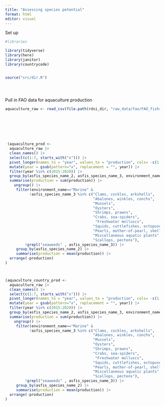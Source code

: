 ```yaml
---
title: "Assessing species potential"
format: html
editor: visual
---
```


Set up
```r

#libraries

library(tidyverse)
library(here)
library(janitor)
library(countrycode)


source("src/dir.R")





```


Pull in FAO data for aquaculture production
```r


aquaculture_raw <- read_csv(file.path(rdsi_dir, "raw_data/fao/FAO_fishstat_2020/global_aquaculture_production_1950_2020.csv"))

  
  




 (aquaculture_prod <- 
  aquaculture_raw |> 
  clean_names() |> 
  select(c(1:7, starts_with("x"))) |> 
  pivot_longer(names_to = "year", values_to = "production", cols= -c(1:7)) |> 
  mutate(year = gsub(pattern="x", replacement = "", year)) |> 
  filter(year %in% c(2015:2020)) |> 
  group_by(asfis_species_name_2, asfis_species_name_3, environment_name, year) |> 
  summarise(production = sum(production)) |> 
    ungroup() |> 
     filter(environment_name=="Marine" & 
           !asfis_species_name_3 %in% c("Clams, cockles, arkshells", 
                                        "Abalones, winkles, conchs",
                                        "Mussels", 
                                        "Oysters",
                                        "Shrimps, prawns",
                                        "Crabs, sea-spiders",
                                         "Freshwater molluscs",
                                        "Squids, cuttlefishes, octopuses",
                                        "Pearls, mother-of-pearl, shells",
                                        "Miscellaneous aquatic plants",
                                        "Scallops, pectens"),
         !grepl("seaweeds" , asfis_species_name_3)) |> 
     group_by(asfis_species_name_2) |> 
     summarise(production = mean(production)) |> 
  arrange(-production)
)



(aquaculture_country_prod <- 
  aquaculture_raw |> 
  clean_names() |> 
  select(c(1:7, starts_with("x"))) |> 
  pivot_longer(names_to = "year", values_to = "production", cols= -c(1:7)) |> 
  mutate(year = gsub(pattern="x", replacement = "", year)) |> 
  filter(year %in% c(2015:2020)) |> 
  group_by(asfis_species_name_2, asfis_species_name_3, environment_name, year) |> 
  summarise(production = sum(production)) |> 
    ungroup() |> 
     filter(environment_name=="Marine" & 
           !asfis_species_name_3 %in% c("Clams, cockles, arkshells", 
                                        "Abalones, winkles, conchs",
                                        "Mussels", 
                                        "Oysters",
                                        "Shrimps, prawns",
                                        "Crabs, sea-spiders",
                                         "Freshwater molluscs",
                                        "Squids, cuttlefishes, octopuses",
                                        "Pearls, mother-of-pearl, shells",
                                        "Miscellaneous aquatic plants",
                                        "Scallops, pectens"),
         !grepl("seaweeds" , asfis_species_name_3)) |> 
     group_by(asfis_species_name_2) |> 
     summarise(production = mean(production)) |> 
  arrange(-production)
)



```

